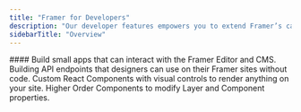 ```yaml
---
title: "Framer for Developers"
description: "Our developer features empowers you to extend Framer’s capabilities with standard React and Javascript. Get started with our docs and guides below."
sidebarTitle: "Overview"
---
```


<Columns cols={2}>
  <Card title="Plugins" icon="shapes" href="/plugins/introduction">
    #### Build small apps that can interact with the Framer Editor and CMS.
  </Card>
  <Card title="Fetch" icon="link-simple" href="/fetch/introduction">
    Building API endpoints that designers can use on their Framer sites without code.
  </Card>
  <Card title="Code Components" icon="diamonds-4" href="/components/introduction">
    Custom React Components with visual controls to render anything on your site.
  </Card>
  <Card title="Code Overrides" icon="rectangle-code" href="/overrides/introduction">
    Higher Order Components to modify Layer and Component properties.
  </Card>
</Columns>
